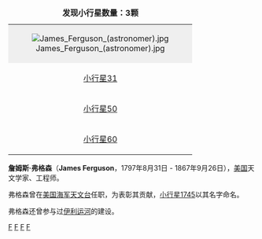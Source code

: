 {| class="wikitable" align="right" style="margin: 1em; margin-top: 0;"
|+ '''发现小行星数量：3颗'''
|style="background:#efefef;" align="center" colspan="2"|[[File:James_Ferguson_(astronomer).jpg|thumb]]
|-
| [[小行星31|小行星31]] || 1854年9月1日
|-
| [[小行星50|小行星50]] || 1857年10月4日
|-
| [[小行星60|小行星60]] || 1860年9月14日
|}
'''詹姆斯·弗格森'''（'''James Ferguson'''，1797年8月31日 - 1867年9月26日），[[美国|美国]]天文学家、工程师。

弗格森曾在[[美国海军天文台|美国海军天文台]]任职，为表彰其贡献，[[小行星1745|小行星1745]]以其名字命名。

弗格森还曾参与过[[伊利运河|伊利运河]]的建设。

{{Authority control}}
{{Astronomer-stub}}
{{US-bio-stub}}

[[Category:1797年出生|F]]
[[Category:1867年逝世|F]]
[[Category:美国天文学家|F]]
[[Category:小行星发现者|F]]